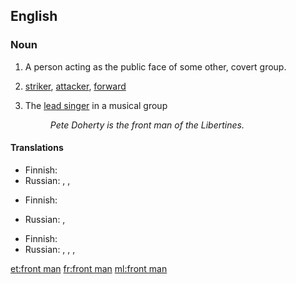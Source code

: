 ==English==

===Noun===
{{en-noun|front men|head=[[front]] [[man]]}}

# A person acting as the public face of some other, covert group.
# {{context|football|lang=en}} [[striker]], [[attacker]], [[forward]]
# {{context|music|lang=en}} The [[lead singer]] in a musical group
#: ''Pete Doherty is the front man of the Libertines.''

====Translations====
{{trans-top|public face}}
* Finnish: {{t+|fi|keulakuva}}
* Russian: {{t|ru|подставное лицо|m|alt=подставно́е лицо́|sc=Cyrl}}, {{t|ru|номинальный глава|m|alt=номина́льный глава́|sc=Cyrl}}, {{t|ru|зиц-председатель|m|alt=зиц-председа́тель|sc=Cyrl}}
{{trans-mid}}
{{trans-bottom}}

{{trans-top|football: striker, attacker, forward}}
* Finnish: {{t+|fi|hyökkääjä}}
{{trans-mid}}
* Russian: {{t+|ru|нападающий|m|alt=напада́ющий|sc=Cyrl}}, {{t+|ru|форвард|m|alt=фо́рвард|sc=Cyrl}}
{{trans-bottom}}

{{trans-top|music: lead singer}}
* Finnish: {{t+|fi|solisti}}
* Russian: {{t+|ru|вокалист|m|alt=вокали́ст|sc=Cyrl}}, {{t+|ru|солист|m|alt=соли́ст|sc=Cyrl}}, {{t+|ru|фронтмен|m|tr=frontmɛ́n|alt=фронтме́н|sc=Cyrl}}, {{t+|ru|певец|m|alt=певе́ц|sc=Cyrl}}
{{trans-mid}}
{{trans-bottom}}

[[et:front man]]
[[fr:front man]]
[[ml:front man]]